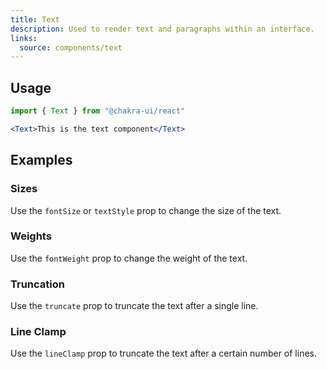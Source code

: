 ```yaml
---
title: Text
description: Used to render text and paragraphs within an interface.
links:
  source: components/text
---
```


<ExampleTabs name="text-basic" />

## Usage

```jsx
import { Text } from "@chakra-ui/react"
```

```jsx
<Text>This is the text component</Text>
```

## Examples

### Sizes

Use the `fontSize` or `textStyle` prop to change the size of the text.

<ExampleTabs name="text-with-sizes" />

### Weights

Use the `fontWeight` prop to change the weight of the text.

<ExampleTabs name="text-with-weights" />

### Truncation

Use the `truncate` prop to truncate the text after a single line.

<ExampleTabs name="text-with-truncate" />

### Line Clamp

Use the `lineClamp` prop to truncate the text after a certain number of lines.

<ExampleTabs name="text-with-line-clamp" />
